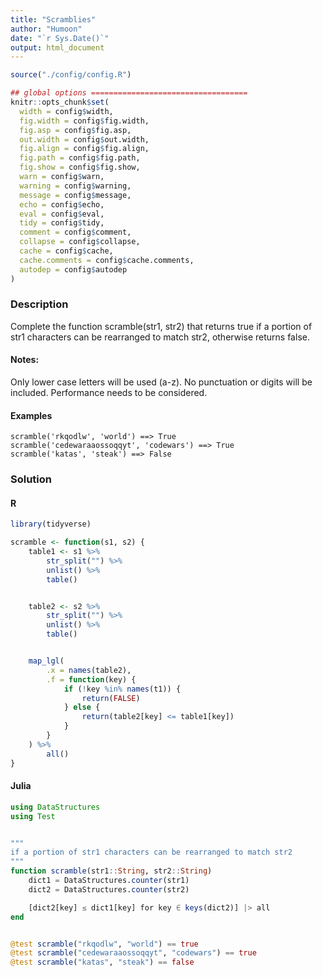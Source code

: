 ```yaml
---
title: "Scramblies"
author: "Humoon"
date: "`r Sys.Date()`"
output: html_document
---
```



```r
source("./config/config.R")

## global options ===================================
knitr::opts_chunk$set(
  width = config$width,
  fig.width = config$fig.width,
  fig.asp = config$fig.asp,
  out.width = config$out.width,
  fig.align = config$fig.align,
  fig.path = config$fig.path,
  fig.show = config$fig.show,
  warn = config$warn,
  warning = config$warning,
  message = config$message,
  echo = config$echo,
  eval = config$eval,
  tidy = config$tidy,
  comment = config$comment,
  collapse = config$collapse,
  cache = config$cache,
  cache.comments = config$cache.comments,
  autodep = config$autodep
)
```



### Description

Complete the function scramble(str1, str2) that returns true if a portion of str1 characters can be rearranged to match str2, otherwise returns false.

#### Notes:

Only lower case letters will be used (a-z). No punctuation or digits will be included.
Performance needs to be considered.

#### Examples

```
scramble('rkqodlw', 'world') ==> True
scramble('cedewaraaossoqqyt', 'codewars') ==> True
scramble('katas', 'steak') ==> False
```


### Solution

#### R
```r
library(tidyverse)

scramble <- function(s1, s2) {
    table1 <- s1 %>%
        str_split("") %>%
        unlist() %>%
        table()


    table2 <- s2 %>%
        str_split("") %>%
        unlist() %>%
        table()


    map_lgl(
        .x = names(table2),
        .f = function(key) {
            if (!key %in% names(t1)) {
                return(FALSE)
            } else {
                return(table2[key] <= table1[key])
            }
        }
    ) %>%
        all()
}
```


#### Julia
```julia
using DataStructures
using Test


"""
if a portion of str1 characters can be rearranged to match str2
"""
function scramble(str1::String, str2::String)
    dict1 = DataStructures.counter(str1)
    dict2 = DataStructures.counter(str2)

    [dict2[key] ≤ dict1[key] for key ∈ keys(dict2)] |> all
end


@test scramble("rkqodlw", "world") == true
@test scramble("cedewaraaossoqqyt", "codewars") == true
@test scramble("katas", "steak") == false
```


